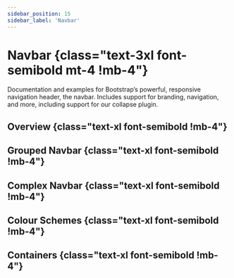 ```yaml
---
sidebar_position: 15
sidebar_label: 'Navbar'
---
```


# Navbar {class="text-3xl font-semibold mt-4 !mb-4"}

Documentation and examples for Bootstrap’s powerful, responsive navigation header, the navbar.
Includes support for branding, navigation, and more, including support for our collapse plugin.

## Overview {class="text-xl font-semibold !mb-4"}

<Overview />

## Grouped Navbar {class="text-xl font-semibold !mb-4"}

<GroupedNavbar />

## Complex Navbar {class="text-xl font-semibold !mb-4"}

<ComplexNavbar />

## Colour Schemes {class="text-xl font-semibold !mb-4"}

<ColourSchemes />

## Containers {class="text-xl font-semibold !mb-4"}

<Containers />
